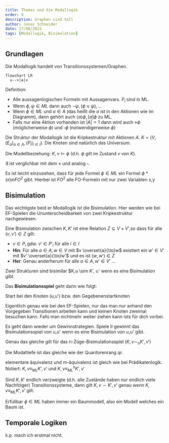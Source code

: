 ```yaml
---
title: Thomas und die Modallogik
order: 9
description: Graphen sind toll
author: Jonas Schneider
date: 17/08/2023
tags: [Modallogik, Bisimulation]
---
```


## Grundlagen

Die Modallogik handelt von Transitionssystemen/Graphen.

```mermaid
flowchart LR
  u-->|a|v
```

Definition:
- Alle aussagenlogischen Formeln mit Aussagenvars. $P_i$ sind in ML.
- Wenn $\phi, \psi \in ML$ dann auch $\lnot \psi, (\phi \lor \psi), ...$
- Wenn $\phi \in ML$ und $a \in A$ (das heißt die $a$ ist in den Aktionen wie im Diagramm), dann gehört auch $\langle a \rangle \phi, [a]\phi$ zu ML.
- Falls nur eine Aktion vorhanden ist $|A| = 1$ dann wird auch $\diamond \phi$ (möglicherweise $\phi$) und $\square \phi$ (notwendigerweise $\phi$)

Die Struktur der Modallogik ist die Kripkestruktur mit Aktionen $A$. $K = (V, (E_a)_{a \in A}, (P_i)_{i \in I})$. Die Knoten sind natürlich das Universum.

Die Modellbeziehung: $K,v \models \phi$ (d.h. $\phi$ gilt im Zustand $v$ von $K$).

$\exists$ ist verglichbar mit dem $\diamond$ und analog $\square$.

Es ist leicht einzusehen, dass für jede Formel $\phi \in ML$ ein Formel $\phi*(x) in FO^2$ gibt. Hierbei ist $FO^2$ alle FO-Formeln mit nur zwei Variablen x,y

## Bisimulation

Das wichtigste beid er Modallogik ist die Bisimulation. Hier werden wie bei EF-Spielen die Ununterscheidbarkeit von zwei Kripkestruktur nachgewiesen.

Eine Bisimulation zwischen $K, K'$ ist eine Relation $Z \subseteq V \times V'$,so dass für alle $(v,v') \in Z$ gilt:

- $v \in P_i$ gdw. $v' \in P'_i$ für alle $i \in I$
- **Hin**: Für alle $a \in A, w \in V$ mit $v \overset{a}{\to}w$ existiert ein $w' \in V'$ mit $v' \overset{a}{\to}w'$ und es ist $(w,w') \in Z$
- **Her**: Genau anderherum für alle $a \in A, w' \in V'$ ...

Zwei Strukturen sind bisimilar $K,u \sim K', u' wenn es eine Bisimulation gibt.

Das **Bisimulationsspiel** geht dann wie folgt:

Start bei den Knoten (u,u') bzw. den Gegebenenstartknoten

Eigentlich genau wie bei den EF-Spielen, nur das man nur anhand den Vorgegeben Transitionen arbeiten kann und keinen Knoten zweimal besuchen kann.
Falls man nichtmehr weiter ziehen kann ists für dich vorbei.

Es geht dann wieder um Gewinnstrategien. Spiele II gewinnt das Bisimulationsspiel von u,u' wenn es eine Bisimulation von u,u' gibt.

Genau das gleiche gilt für das n-Züge-Bisimulationsspiel ($K, v \sim_n K', v'$)

Die Modaltiefe ist das gleiche wie der Quantorenrang $qr$.

elementare äquivalenz und m-äquivalenz ist gleich wie bei Prädikatenlogik. Notiert: $K,v \equiv_{ML} K',v'$ und $K,v \equiv_{ML}^n K',v'$

Sind $K,K'$ endlich verzweigte (d.h. alle Zustände haben nur endlich viele Nachfolger) Transitionssysteme, dann gilt $K,v \sim K', v'$ genau wenn $K,v \equiv_{ML} K',v'$ gilt.

Erfüllbar $\phi \in ML$ haben immer ein Baummodell, also ein Modell welches ein Baum ist.

## Temporale Logiken

k.p. mach ich erstmal nicht.
